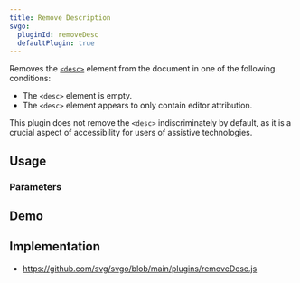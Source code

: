 ```yaml
---
title: Remove Description
svgo:
  pluginId: removeDesc
  defaultPlugin: true
---
```


Removes the [`<desc>`](https://developer.mozilla.org/docs/Web/SVG/Element/desc) element from the document in one of the following conditions:

- The `<desc>` element is empty.
- The `<desc>` element appears to only contain editor attribution.

This plugin does not remove the `<desc>` indiscriminately by default, as it is a crucial aspect of accessibility for users of assistive technologies.

## Usage

<PluginUsage />

### Parameters

<PluginParams />

## Demo

<PluginDemo />

## Implementation

- https://github.com/svg/svgo/blob/main/plugins/removeDesc.js
